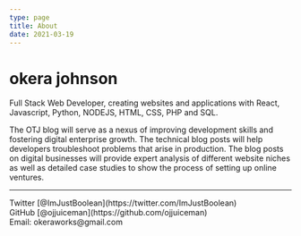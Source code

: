 ```yaml
---
type: page
title: About
date: 2021-03-19
---
```


# okera johnson

Full Stack Web Developer, creating websites and applications with React, Javascript, Python, NODEJS, HTML, CSS, PHP and SQL. 

The OTJ blog will serve as a nexus of improving development skills and fostering digital enterprise growth. The technical blog posts will
help developers troubleshoot problems that arise in production. The blog posts on digital businesses will provide expert analysis of different
website niches as well as detailed case studies to show the process of setting up online ventures.

---

<div>
  Twitter [@ImJustBoolean](https://twitter.com/ImJustBoolean)
  <br />
  GitHub [@ojjuiceman](https://github.com/ojjuiceman)
  <br />
 Email: okeraworks@gmail.com
</div>
